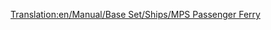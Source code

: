 [[Translation:en/Manual/Base Set/Ships/MPS Passenger Ferry]]

{{fr/Bateau|Image=[[File:en/Ferry.png|MPS Passenger Ferry]]
|Nom=Ferry de passagers MPS
|Coût=18 279£ (36 558$)
|Vitesse=32 km/h (20 mph)
|Entretien=1 476£ (2 952$)
|Conception=1926 	
|Vie=30
|Capacité=100 passagers
|Description=Le ferry de passagers MPS est un ferry de voyageurs lent conçu pour un accès portuaire sur de longues distances.
|Réalité=Fictif. MPS est simplement un acronyme pour Microprose, l'éditeur d'origine de Transport Tycoon.
}}